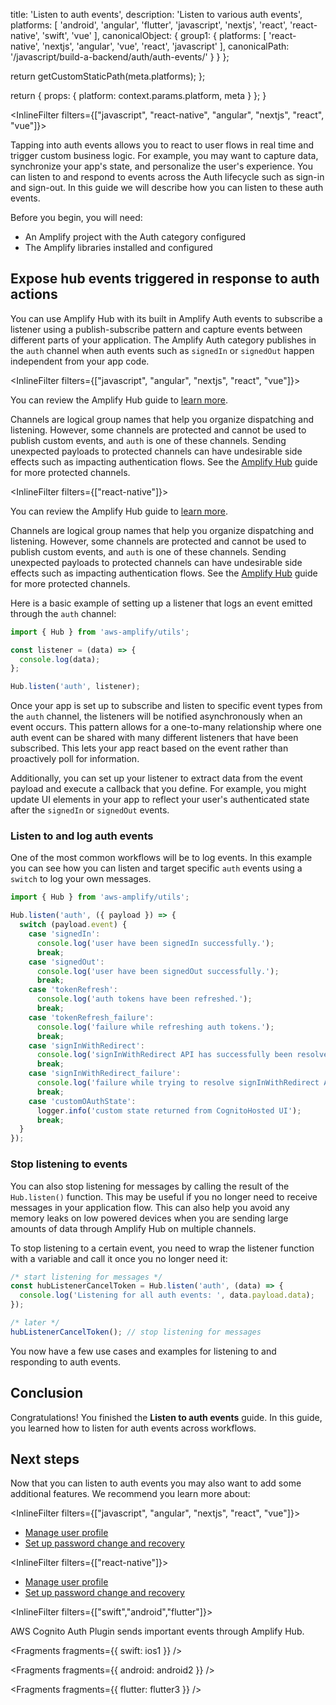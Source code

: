 
  title: 'Listen to auth events',
  description: 'Listen to various auth events',
  platforms: [
    'android',
    'angular',
    'flutter',
    'javascript',
    'nextjs',
    'react',
    'react-native',
    'swift',
    'vue'
  ],
  canonicalObject: {
    group1: {
      platforms: [
        'react-native',
        'nextjs',
        'angular',
        'vue',
        'react',
        'javascript'
      ],
      canonicalPath: '/javascript/build-a-backend/auth/auth-events/'
    }
  }
};

  return getCustomStaticPath(meta.platforms);
};

  return {
    props: {
      platform: context.params.platform,
      meta
    }
  };
}

<InlineFilter filters={["javascript",  "react-native", "angular", "nextjs", "react", "vue"]}>

Tapping into auth events allows you to react to user flows in real time and trigger custom business logic. For example, you may want to capture data, synchronize your app's state, and personalize the user's experience. You can listen to and respond to events across the Auth lifecycle such as sign-in and sign-out. In this guide we will describe how you can listen to these auth events.

Before you begin, you will need:

- An Amplify project with the Auth category configured
- The Amplify libraries installed and configured

## Expose hub events triggered in response to auth actions

You can use Amplify Hub with its built in Amplify Auth events to subscribe a listener using a publish-subscribe pattern and capture events between different parts of your application. The Amplify Auth category publishes in the `auth` channel when auth events such as `signedIn` or `signedOut` happen independent from your app code.

<InlineFilter filters={["javascript", "angular", "nextjs", "react", "vue"]}>

You can review the Amplify Hub guide to [learn more](/[platform]/build-a-backend/utilities/hub/).

<Callout warning>

Channels are logical group names that help you organize dispatching and listening. However, some channels are protected and cannot be used to publish custom events, and `auth` is one of these channels. Sending unexpected payloads to protected channels can have undesirable side effects such as impacting authentication flows. See the [Amplify Hub](/[platform]/build-a-backend/utilities/hub/) guide for more protected channels.

</Callout>

</InlineFilter>

<InlineFilter filters={["react-native"]}>

You can review the Amplify Hub guide to [learn more](/[platform]/build-a-backend/utilities/hub/).

<Callout warning>

Channels are logical group names that help you organize dispatching and listening. However, some channels are protected and cannot be used to publish custom events, and `auth` is one of these channels. Sending unexpected payloads to protected channels can have undesirable side effects such as impacting authentication flows. See the [Amplify Hub](/[platform]/build-a-backend/utilities/hub/) guide for more protected channels.

</Callout>

</InlineFilter>

Here is a basic example of setting up a listener that logs an event emitted through the `auth` channel:

```javascript
import { Hub } from 'aws-amplify/utils';

const listener = (data) => {
  console.log(data);
};

Hub.listen('auth', listener);
```

Once your app is set up to subscribe and listen to specific event types from the `auth` channel, the listeners will be notified asynchronously when an event occurs. This pattern allows for a one-to-many relationship where one auth event can be shared with many different listeners that have been subscribed. This lets your app react based on the event rather than proactively poll for information.

Additionally, you can set up your listener to extract data from the event payload and execute a callback that you define. For example, you might update UI elements in your app to reflect your user's authenticated state after the `signedIn` or `signedOut` events.

### Listen to and log auth events

One of the most common workflows will be to log events. In this example you can see how you can listen and target specific `auth` events using a `switch` to log your own messages.

```js
import { Hub } from 'aws-amplify/utils';

Hub.listen('auth', ({ payload }) => {
  switch (payload.event) {
    case 'signedIn':
      console.log('user have been signedIn successfully.');
      break;
    case 'signedOut':
      console.log('user have been signedOut successfully.');
      break;
    case 'tokenRefresh':
      console.log('auth tokens have been refreshed.');
      break;
    case 'tokenRefresh_failure':
      console.log('failure while refreshing auth tokens.');
      break;
    case 'signInWithRedirect':
      console.log('signInWithRedirect API has successfully been resolved.');
      break;
    case 'signInWithRedirect_failure':
      console.log('failure while trying to resolve signInWithRedirect API.');
      break;
    case 'customOAuthState':
      logger.info('custom state returned from CognitoHosted UI');
      break;
  }
});
```

### Stop listening to events

You can also stop listening for messages by calling the result of the `Hub.listen()` function. This may be useful if you no longer need to receive messages in your application flow. This can also help you avoid any memory leaks on low powered devices when you are sending large amounts of data through Amplify Hub on multiple channels.

To stop listening to a certain event, you need to wrap the listener function with a variable and call it once you no longer need it:

```javascript
/* start listening for messages */
const hubListenerCancelToken = Hub.listen('auth', (data) => {
  console.log('Listening for all auth events: ', data.payload.data);
});

/* later */
hubListenerCancelToken(); // stop listening for messages
```

You now have a few use cases and examples for listening to and responding to auth events.

## Conclusion

Congratulations! You finished the **Listen to auth events** guide. In this guide, you learned how to listen for auth events across workflows.

## Next steps

Now that you can listen to auth events you may also want to add some additional features. We recommend you learn more about:

<InlineFilter filters={["javascript", "angular", "nextjs", "react", "vue"]}>

- [Manage user profile](/[platform]/build-a-backend/auth/manage-user-profile/)
- [Set up password change and recovery](/[platform]/build-a-backend/auth/manage-passwords/)

</InlineFilter>

<InlineFilter filters={["react-native"]}>

- [Manage user profile](/[platform]/build-a-backend/auth/manage-user-profile/)
- [Set up password change and recovery](/[platform]/build-a-backend/auth/manage-passwords/)

</InlineFilter>

</InlineFilter>

<InlineFilter filters={["swift","android","flutter"]}>

AWS Cognito Auth Plugin sends important events through Amplify Hub.


<Fragments fragments={{ swift: ios1 }} />


<Fragments fragments={{ android: android2 }} />


<Fragments fragments={{ flutter: flutter3 }} />

</InlineFilter>
